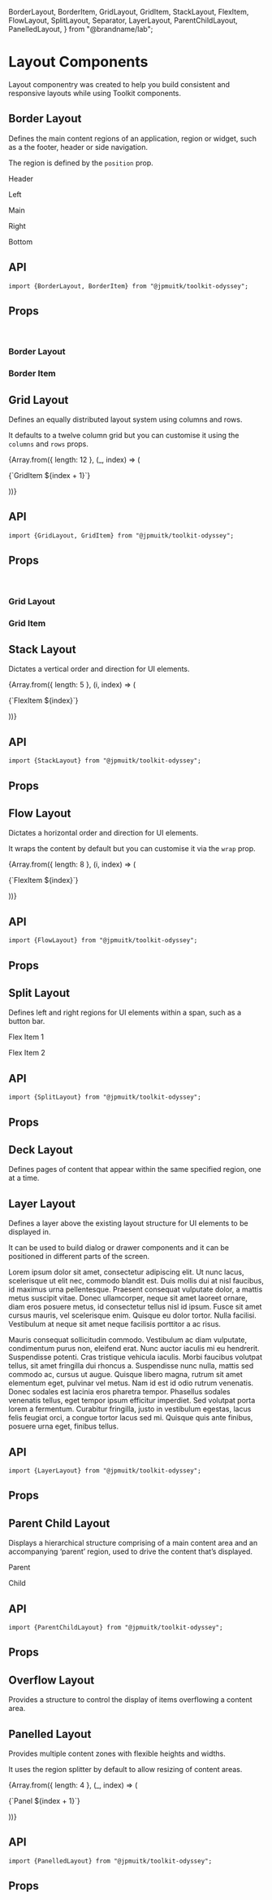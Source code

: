   BorderLayout,
  BorderItem,
  GridLayout,
  GridItem,
  StackLayout,
  FlexItem,
  FlowLayout,
  SplitLayout,
  Separator,
  LayerLayout,
  ParentChildLayout,
  PanelledLayout,
} from "@brandname/lab";

<Meta title="Layout/Doc" />

# Layout Components

Layout componentry was created to help you build consistent and responsive layouts while using Toolkit components.

## Border Layout

Defines the main content regions of an application, region or widget, such as a the footer, header or side navigation.

The region is defined by the `position` prop.

<Canvas>
  <Story name="Border Layout">
    <BorderLayout>
      <BorderItem
        position="header"
        className="item"
        style={{ backgroundColor: "#c5afa4" }}
      >
        <p>Header</p>
      </BorderItem>
      <BorderItem
        position="left"
        className="item"
        style={{ backgroundColor: "#cc7e85" }}
      >
        <p>Left</p>
      </BorderItem>
      <BorderItem
        position="main"
        className="item"
        style={{ backgroundColor: "#cf4d6f", minWidth: 100 }}
      >
        <p>Main</p>
      </BorderItem>
      <BorderItem
        position="right"
        className="item"
        style={{ backgroundColor: "#a36d90" }}
      >
        <p>Right</p>
      </BorderItem>
      <BorderItem
        position="bottom"
        className="item"
        style={{ backgroundColor: "#76818e" }}
      >
        <p>Bottom</p>
      </BorderItem>
    </BorderLayout>
  </Story>
</Canvas>

## API

```
import {BorderLayout, BorderItem} from "@jpmuitk/toolkit-odyssey";
```

## Props

<br />

### Border Layout

<ArgsTable of={BorderLayout} />

### Border Item

<ArgsTable of={BorderItem} />

## Grid Layout

Defines an equally distributed layout system using columns and rows.

It defaults to a twelve column grid but you can customise it using the `columns` and `rows` props.

<Canvas>
  <Story name="Grid Layout">
    <GridLayout className="gridLayout" columnGap="1rem" rowGap="1rem">
      {Array.from({ length: 12 }, (_, index) => (
        <GridItem className="item" style={{ backgroundColor: "lightcyan" }}>
          <p>{`GridItem ${index + 1}`}</p>
        </GridItem>
      ))}
    </GridLayout>
  </Story>
</Canvas>

## API

```
import {GridLayout, GridItem} from "@jpmuitk/toolkit-odyssey";
```

## Props

<br />

### Grid Layout

<ArgsTable of={GridLayout} />

### Grid Item

<ArgsTable of={GridItem} />

## Stack Layout

Dictates a vertical order and direction for UI elements.

<Canvas>
  <Story name="Stack Layout">
    <StackLayout className="flexLayout">
      {Array.from({ length: 5 }, (i, index) => (
        <FlexItem className="flexItem">
          <p>{`FlexItem ${index}`}</p>
        </FlexItem>
      ))}
    </StackLayout>
  </Story>
</Canvas>

## API

```
import {StackLayout} from "@jpmuitk/toolkit-odyssey";
```

## Props

<ArgsTable of={StackLayout} />

## Flow Layout

Dictates a horizontal order and direction for UI elements.

It wraps the content by default but you can customise it via the `wrap` prop.

<Canvas>
  <Story name="Flow Layout">
    <FlowLayout className="flexLayout">
      {Array.from({ length: 8 }, (i, index) => (
        <FlexItem className="flexItem">
          <p>{`FlexItem ${index}`}</p>
        </FlexItem>
      ))}
    </FlowLayout>
  </Story>
</Canvas>

## API

```
import {FlowLayout} from "@jpmuitk/toolkit-odyssey";
```

## Props

<ArgsTable of={FlowLayout} />

## Split Layout

Defines left and right regions for UI elements within a span, such as a button bar.

<Canvas>
  <Story name="Split Layout">
    <SplitLayout className="flexLayout">
      <FlexItem className="flexItem">
        <p>Flex Item 1</p>
      </FlexItem>
      <Separator style={{ background: "lightskyblue" }} />
      <FlexItem className="flexItem">
        <p>Flex Item 2</p>
      </FlexItem>
    </SplitLayout>
  </Story>
</Canvas>

## API

```
import {SplitLayout} from "@jpmuitk/toolkit-odyssey";
```

## Props

<ArgsTable of={SplitLayout} />

## Deck Layout

Defines pages of content that appear within the same specified region, one at a time.

## Layer Layout

Defines a layer above the existing layout structure for UI elements to be displayed in.

It can be used to build dialog or drawer components and it can be positioned in different parts of the screen.

<Canvas>
  <Story name="Layer Layout" inline={false} height={500}>
    <LayerLayout>
      <p>
        Lorem ipsum dolor sit amet, consectetur adipiscing elit. Ut nunc lacus,
        scelerisque ut elit nec, commodo blandit est. Duis mollis dui at nisl
        faucibus, id maximus urna pellentesque. Praesent consequat vulputate
        dolor, a mattis metus suscipit vitae. Donec ullamcorper, neque sit amet
        laoreet ornare, diam eros posuere metus, id consectetur tellus nisl id
        ipsum. Fusce sit amet cursus mauris, vel scelerisque enim. Quisque eu
        dolor tortor. Nulla facilisi. Vestibulum at neque sit amet neque
        facilisis porttitor a ac risus.
      </p>
      <p>
        Mauris consequat sollicitudin commodo. Vestibulum ac diam vulputate,
        condimentum purus non, eleifend erat. Nunc auctor iaculis mi eu
        hendrerit. Suspendisse potenti. Cras tristique vehicula iaculis. Morbi
        faucibus volutpat tellus, sit amet fringilla dui rhoncus a. Suspendisse
        nunc nulla, mattis sed commodo ac, cursus ut augue. Quisque libero
        magna, rutrum sit amet elementum eget, pulvinar vel metus. Nam id est id
        odio rutrum venenatis. Donec sodales est lacinia eros pharetra tempor.
        Phasellus sodales venenatis tellus, eget tempor ipsum efficitur
        imperdiet. Sed volutpat porta lorem a fermentum. Curabitur fringilla,
        justo in vestibulum egestas, lacus felis feugiat orci, a congue tortor
        lacus sed mi. Quisque quis ante finibus, posuere urna eget, finibus
        tellus.
      </p>
    </LayerLayout>
  </Story>
</Canvas>

## API

```
import {LayerLayout} from "@jpmuitk/toolkit-odyssey";
```

## Props

<ArgsTable of={LayerLayout} />

## Parent Child Layout

Displays a hierarchical structure comprising of a main content area and an accompanying ‘parent’ region, used to drive the content that’s displayed.

<Canvas>
  <Story name="Parent Child Layout">
    <ParentChildLayout className="flexLayout" parentWidth={150}>
      <div
        className="flexItem"
        style={{
          display: "flex",
          alignItems: "center",
          justifyContent: "center",
          height: 220,
        }}
      >
        <p>Parent</p>
      </div>
      <div
        className="flexItem"
        style={{
          display: "flex",
          alignItems: "center",
          justifyContent: "center",
          height: 220,
        }}
      >
        <p>Child</p>
      </div>
    </ParentChildLayout>
  </Story>
</Canvas>

## API

```
import {ParentChildLayout} from "@jpmuitk/toolkit-odyssey";
```

## Props

<ArgsTable of={ParentChildLayout} />

## Overflow Layout

Provides a structure to control the display of items overflowing a content area.

## Panelled Layout

Provides multiple content zones with flexible heights and widths.

It uses the region splitter by default to allow resizing of content areas.

<Canvas>
  <Story name="Panelled Layout">
    <PanelledLayout className="panelledLayout">
      {Array.from({ length: 4 }, (_, index) => (
        <div className="panelledItem" key={index}>
          <p>{`Panel ${index + 1}`}</p>
        </div>
      ))}
    </PanelledLayout>
  </Story>
</Canvas>

## API

```
import {PanelledLayout} from "@jpmuitk/toolkit-odyssey";
```

## Props

<ArgsTable of={PanelledLayout} />
